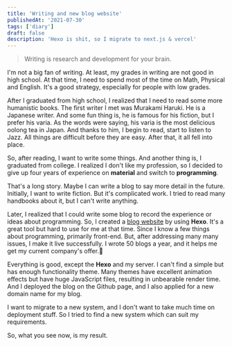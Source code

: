 ```yaml
---
title: 'Writing and new blog website'
publishedAt: '2021-07-30'
tags: ['diary']
draft: false
description: 'Hexo is shit, so I migrate to next.js & vercel'
---
```


> Writing is research and development for your brain.

I'm not a big fan of writing.
At least, my grades in writing are not good in high school. At that time, I need to spend most of the time on Math, Physical and English. It's a good strategy, especially for people with low grades.

After I graduated from high school, I realized that I need to read some more humanistic books.
The first writer I met was Murakami Haruki. He is a Japanese writer.
And some fun thing is, he is famous for his fiction, but I prefer his varia. As the words were saying, his varia is the most delicious oolong tea in Japan. And thanks to him, I begin to read, start to listen to Jazz.
All things are difficult before they are easy. After that, it all fell into place.

So, after reading, I want to write some things. And another thing is, I graduated from college. I realized I don't like my profession, so I decided to give up four years of experience on **material** and switch to **programming**.

That's a long story. Maybe I can write a blog to say more detail in the future.
Initially, I want to write fiction. But it's complicated work. I tried to read many handbooks about it, but I can't write anything.

Later, I realized that I could write some blog to record the experience or ideas about programming. So, I created a [blog website](https://www.bebopser.com/) by using **Hexo**. It's a great tool but hard to use for me at that time.
Since I know a few things about programming, primarily front-end.
But, after addressing many many issues, I make it live successfully. I wrote 50 blogs a year, and it helps me get my current company's offer.👏

Everything is good, except the **Hexo** and my server.
I can't find a simple but has enough functionality theme. Many themes have excellent animation effects but have huge JavaScript files, resulting in unbearable render time.
And I deployed the blog on the Github page, and I also applied for a new domain name for my blog.

I want to migrate to a new system, and I don't want to take much time on deployment stuff. So I tried to find a new system which can suit my requirements.

So, what you see now, is my result.
